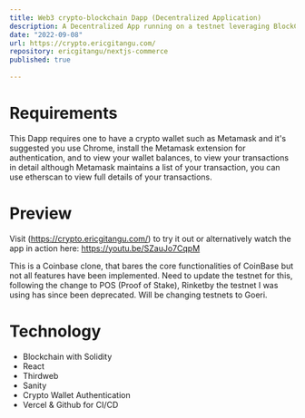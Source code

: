 ```yaml
---
title: Web3 crypto-blockchain Dapp (Decentralized Application)
description: A Decentralized App running on a testnet leveraging BlockChain technology, Oracles to fetch off-chain data and implements smart coontracts to achieve some business logic, contracts deployed on the testnet. This app can facilitate the transfer of crypto currencies, supported ETC, SOL, BTC but it's a work in progress, more to be done with POW (Proof of Work) as the next steps while adding more features.
date: "2022-09-08"
url: https://crypto.ericgitangu.com/
repository: ericgitangu/nextjs-commerce
published: true
  
---
```


# Requirements

This Dapp requires one to have a crypto wallet such as Metamask and it's suggested you use Chrome, install the Metamask extension for authentication, and to view your wallet balances, to view your transactions in detail although Metamask maintains a list of your transaction, you can use etherscan to view full details of your transactions.

# Preview

Visit (https://crypto.ericgitangu.com/) to try it out or alternatively watch the app in action here: https://youtu.be/SZauJo7CqpM

This is a Coinbase clone, that bares the core functionalities of CoinBase but not all features have been implemented. Need to update the testnet for this, following the change to POS (Proof of Stake), Rinketby the testnet I was using has since been deprecated. Will be changing testnets to Goeri.

# Technology

- Blockchain with Solidity
- React
- Thirdweb
- Sanity
- Crypto Wallet Authentication
- Vercel & Github for CI/CD
